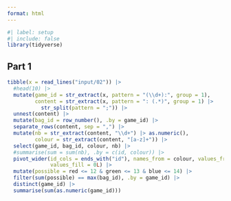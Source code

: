 ```yaml
---
format: html
---
```


```r
#| label: setup
#| include: false
library(tidyverse)
```

## Part 1

```r
tibble(x = read_lines("input/02")) |>
  #head(10) |>
  mutate(game_id = str_extract(x, pattern = "(\\d+):", group = 1),
         content = str_extract(x, pattern = ": (.*)", group = 1) |> 
           str_split(pattern = ";")) |> 
  unnest(content) |> 
  mutate(bag_id = row_number(), .by = game_id) |> 
  separate_rows(content, sep = ",") |> 
  mutate(nb = str_extract(content, "\\d+") |> as.numeric(),
         colour = str_extract(content, "[a-z]+")) |> 
  select(game_id, bag_id, colour, nb) |>
  #summarise(sum = sum(nb), .by = c(id, colour)) |> 
  pivot_wider(id_cols = ends_with("id"), names_from = colour, values_from = nb,
              values_fill = 0L) |> 
  mutate(possible = red <= 12 & green <= 13 & blue <= 14) |> 
  filter(sum(possible) == max(bag_id), .by = game_id) |> 
  distinct(game_id) |>
  summarise(sum(as.numeric(game_id)))
```
